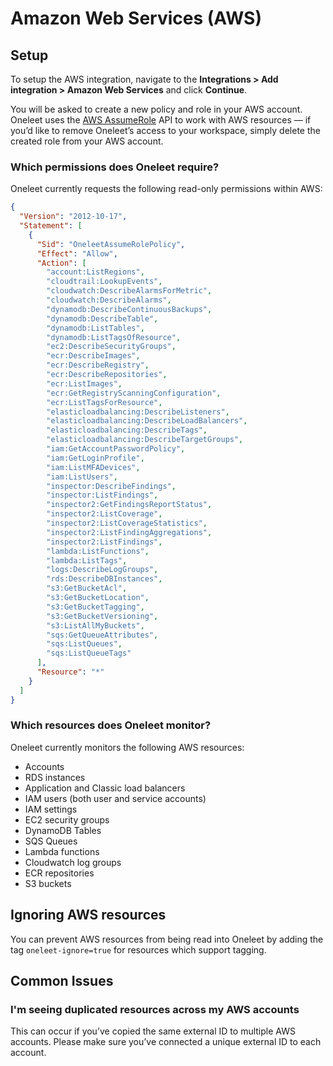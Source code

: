 # Amazon Web Services (AWS)

## Setup

To setup the AWS integration, navigate to the **Integrations > Add integration > Amazon Web Services** and click **Continue**.

You will be asked to create a new policy and role in your AWS account. Oneleet uses the [AWS AssumeRole](https://docs.aws.amazon.com/STS/latest/APIReference/API_AssumeRole.html) API to work with AWS resources — if you’d like to remove Oneleet’s access to your workspace, simply delete the created role from your AWS account.

### Which permissions does Oneleet require?

Oneleet currently requests the following read-only permissions within AWS:

```json
{
  "Version": "2012-10-17",
  "Statement": [
    {
      "Sid": "OneleetAssumeRolePolicy",
      "Effect": "Allow",
      "Action": [
        "account:ListRegions",
        "cloudtrail:LookupEvents",
        "cloudwatch:DescribeAlarmsForMetric",
        "cloudwatch:DescribeAlarms",
        "dynamodb:DescribeContinuousBackups",
        "dynamodb:DescribeTable",
        "dynamodb:ListTables",
        "dynamodb:ListTagsOfResource",
        "ec2:DescribeSecurityGroups",
        "ecr:DescribeImages",
        "ecr:DescribeRegistry",
        "ecr:DescribeRepositories",
        "ecr:ListImages",
        "ecr:GetRegistryScanningConfiguration",
        "ecr:ListTagsForResource",
        "elasticloadbalancing:DescribeListeners",
        "elasticloadbalancing:DescribeLoadBalancers",
        "elasticloadbalancing:DescribeTags",
        "elasticloadbalancing:DescribeTargetGroups",
        "iam:GetAccountPasswordPolicy",
        "iam:GetLoginProfile",
        "iam:ListMFADevices",
        "iam:ListUsers",
        "inspector:DescribeFindings",
        "inspector:ListFindings",
        "inspector2:GetFindingsReportStatus",
        "inspector2:ListCoverage",
        "inspector2:ListCoverageStatistics",
        "inspector2:ListFindingAggregations",
        "inspector2:ListFindings",
        "lambda:ListFunctions",
        "lambda:ListTags",
        "logs:DescribeLogGroups",
        "rds:DescribeDBInstances",
        "s3:GetBucketAcl",
        "s3:GetBucketLocation",
        "s3:GetBucketTagging",
        "s3:GetBucketVersioning",
        "s3:ListAllMyBuckets",
        "sqs:GetQueueAttributes",
        "sqs:ListQueues",
        "sqs:ListQueueTags"
      ],
      "Resource": "*"
    }
  ]
}
```

### Which resources does Oneleet monitor?

Oneleet currently monitors the following AWS resources:

- Accounts
- RDS instances
- Application and Classic load balancers
- IAM users (both user and service accounts)
- IAM settings
- EC2 security groups
- DynamoDB Tables
- SQS Queues
- Lambda functions
- Cloudwatch log groups
- ECR repositories
- S3 buckets

## Ignoring AWS resources

You can prevent AWS resources from being read into Oneleet by adding the tag `oneleet-ignore=true` for resources which support tagging.

## Common Issues

### I'm seeing duplicated resources across my AWS accounts

This can occur if you’ve copied the same external ID to multiple AWS accounts. Please make sure you’ve connected a unique external ID to each account.
